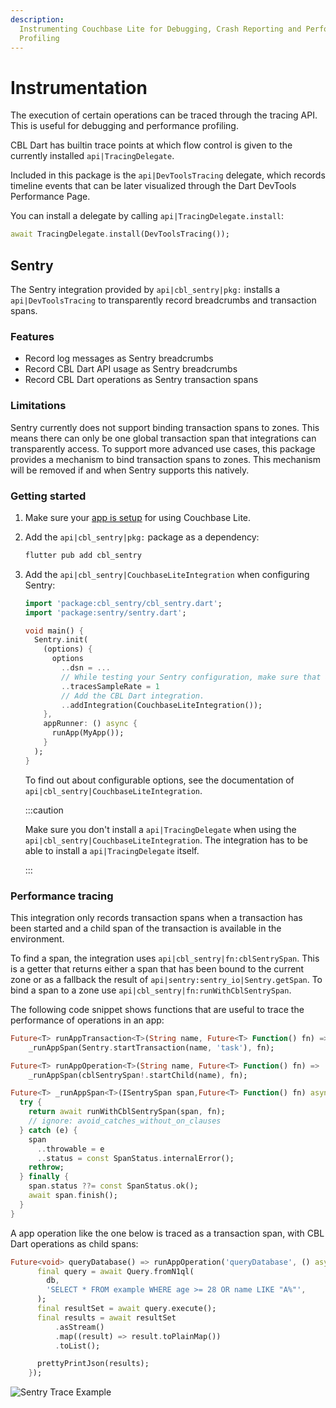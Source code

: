 ```yaml
---
description:
  Instrumenting Couchbase Lite for Debugging, Crash Reporting and Performance
  Profiling
---
```


# Instrumentation

The execution of certain operations can be traced through the tracing API. This
is useful for debugging and performance profiling.

CBL Dart has builtin trace points at which flow control is given to the
currently installed `api|TracingDelegate`.

Included in this package is the `api|DevToolsTracing` delegate, which records
timeline events that can be later visualized through the Dart DevTools
Performance Page.

You can install a delegate by calling `api|TracingDelegate.install`:

```dart
await TracingDelegate.install(DevToolsTracing());
```

## Sentry

The Sentry integration provided by `api|cbl_sentry|pkg:` installs a
`api|DevToolsTracing` to transparently record breadcrumbs and transaction spans.

### Features

- Record log messages as Sentry breadcrumbs
- Record CBL Dart API usage as Sentry breadcrumbs
- Record CBL Dart operations as Sentry transaction spans

### Limitations

Sentry currently does not support binding transaction spans to zones. This means
there can only be one global transaction span that integrations can
transparently access. To support more advanced use cases, this package provides
a mechanism to bind transaction spans to zones. This mechanism will be removed
if and when Sentry supports this natively.

### Getting started

1. Make sure your [app is setup](install.mdx) for using Couchbase Lite.

1. Add the `api|cbl_sentry|pkg:` package as a dependency:

   ```bash
   flutter pub add cbl_sentry
   ```

1. Add the `api|cbl_sentry|CouchbaseLiteIntegration` when configuring Sentry:

   ```dart
   import 'package:cbl_sentry/cbl_sentry.dart';
   import 'package:sentry/sentry.dart';

   void main() {
     Sentry.init(
       (options) {
         options
           ..dsn = ...
           // While testing your Sentry configuration, make sure that all traces are sampled.
           ..tracesSampleRate = 1
           // Add the CBL Dart integration.
           ..addIntegration(CouchbaseLiteIntegration());
       },
       appRunner: () async {
         runApp(MyApp());
       }
     );
   }
   ```

   To find out about configurable options, see the documentation of
   `api|cbl_sentry|CouchbaseLiteIntegration`.

   :::caution

   Make sure you don't install a `api|TracingDelegate` when using the
   `api|cbl_sentry|CouchbaseLiteIntegration`. The integration has to be able to
   install a `api|TracingDelegate` itself.

   :::

### Performance tracing

This integration only records transaction spans when a transaction has been
started and a child span of the transaction is available in the environment.

To find a span, the integration uses `api|cbl_sentry|fn:cblSentrySpan`. This is
a getter that returns either a span that has been bound to the current zone or
as a fallback the result of `api|sentry:sentry_io|Sentry.getSpan`. To bind a
span to a zone use `api|cbl_sentry|fn:runWithCblSentrySpan`.

The following code snippet shows functions that are useful to trace the
performance of operations in an app:

```dart
Future<T> runAppTransaction<T>(String name, Future<T> Function() fn) =>
    _runAppSpan(Sentry.startTransaction(name, 'task'), fn);

Future<T> runAppOperation<T>(String name, Future<T> Function() fn) =>
    _runAppSpan(cblSentrySpan!.startChild(name), fn);

Future<T> _runAppSpan<T>(ISentrySpan span,Future<T> Function() fn) async {
  try {
    return await runWithCblSentrySpan(span, fn);
    // ignore: avoid_catches_without_on_clauses
  } catch (e) {
    span
      ..throwable = e
      ..status = const SpanStatus.internalError();
    rethrow;
  } finally {
    span.status ??= const SpanStatus.ok();
    await span.finish();
  }
}
```

A app operation like the one below is traced as a transaction span, with CBL
Dart operations as child spans:

```dart
Future<void> queryDatabase() => runAppOperation('queryDatabase', () async {
      final query = await Query.fromN1ql(
        db,
        'SELECT * FROM example WHERE age >= 28 OR name LIKE "A%"',
      );
      final resultSet = await query.execute();
      final results = await resultSet
          .asStream()
          .map((result) => result.toPlainMap())
          .toList();

      prettyPrintJson(results);
    });
```

![Sentry Trace Example](https://github.com/cbl-dart/cbl-dart/blob/main/packages/cbl_sentry/doc/img/sentry-trace-example.png?raw=true)
